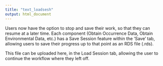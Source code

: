 ```yaml
---
title: "text_loadsesh"
output: html_document
---
```


Users now have the option to stop and save their work, so that they can resume at a later time.
Each component (Obtain Occurrence Data, Obtain Environmental Data, etc.) has a Save Session feature within the ‘Save’ tab, allowing users to save their progress up to that point as an RDS file (.rds). 

This file can be uploaded here, in the Load Session tab, allowing the user to continue the workflow where they left off. 
